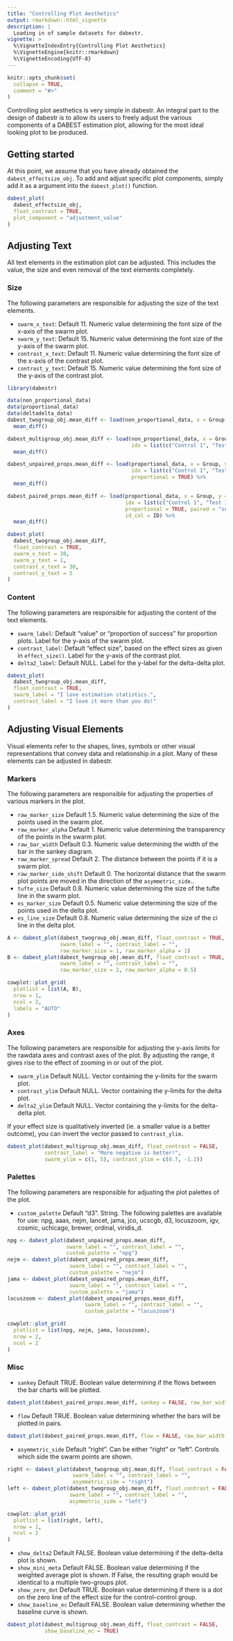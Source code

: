 ```yaml
---
title: "Controlling Plot Aesthetics"
output: rmarkdown::html_vignette
description: |
  Loading in of sample datasets for dabestr.
vignette: >
  %\VignetteIndexEntry{Controlling Plot Aesthetics}
  %\VignetteEngine{knitr::rmarkdown}
  %\VignetteEncoding{UTF-8}
---
```


```r
knitr::opts_chunk$set(
  collapse = TRUE,
  comment = "#>"
)
```

Controlling plot aesthetics is very simple in dabestr. An integral part to the 
design of dabestr is to allow its users to freely adjust the various components
of a DABEST estimation plot, allowing for the most ideal looking plot to be
produced.

## Getting started
At this point, we assume that you have already obtained the `dabest_effectsize_obj`.
To add and adjust specific plot components, simply add it as a argument into the 
`dabest_plot()` function.  

```r
dabest_plot(
  dabest_effectsize_obj,
  float_contrast = TRUE,
  plot_component = "adjustment_value"
)
```

## Adjusting Text
All text elements in the estimation plot can be adjusted. This includes the value,
the size and even removal of the text elements completely.

### Size
The following parameters are responsible for adjusting the size of the text elements.

- `swarm_x_text`: Default 11. Numeric value determining the font size of the x-axis of the swarm plot.
- `swarm_y_text`: Default 15. Numeric value determining the font size of the y-axis of the swarm plot.
- `contrast_x_text`: Default 11. Numeric value determining the font size of the x-axis of the contrast plot.
- `contrast_y_text`: Default 15. Numeric value determining the font size of the y-axis of the contrast plot.

```r
library(dabestr)

data(non_proportional_data)
data(proportional_data)
data(deltadelta_data)
dabest_twogroup_obj.mean_diff <- load(non_proportional_data, x = Group, y = Measurement, idx = c("Control 1", "Test 1")) %>% 
  mean_diff()

dabest_multigroup_obj.mean_diff <- load(non_proportional_data, x = Group, y = Measurement, 
                                        idx = list(c("Control 1", "Test 1", "Test 2"), c("Control 2", "Test 3"))) %>% 
  mean_diff()

dabest_unpaired_props.mean_diff <- load(proportional_data, x = Group, y = Success, 
                                        idx = list(c("Control 1", "Test 1")),
                                        proportional = TRUE) %>% 
  mean_diff()

dabest_paired_props.mean_diff <- load(proportional_data, x = Group, y = Success, 
                                      idx = list(c("Control 1", "Test 1", "Test 2", "Test 3"), c("Control 2", "Test 4")),
                                      proportional = TRUE, paired = "sequential",
                                      id_col = ID) %>% 
  mean_diff()
```

```r
dabest_plot(
  dabest_twogroup_obj.mean_diff, 
  float_contrast = TRUE, 
  swarm_x_text = 30, 
  swarm_y_text = 1, 
  contrast_x_text = 30, 
  contrast_y_text = 5
)
```

### Content
The following parameters are responsible for adjusting the content of the text elements.

- `swarm_label`: Default "value" or "proportion of success" for proportion plots. Label for the y-axis of the swarm plot.
- `contrast_label`: Default "effect size", based on the effect sizes as given in `effect_size()`. Label for the y-axis of the contrast plot.
- `delta2_label`: Default NULL. Label for the y-label for the delta-delta plot. 

```r
dabest_plot(
  dabest_twogroup_obj.mean_diff, 
  float_contrast = TRUE, 
  swarm_label = "I love estimation statistics.",
  contrast_label = "I love it more than you do!"
)
```

## Adjusting Visual Elements
Visual elements refer to the shapes, lines, symbols or other visual representations
that convey data and relationship in a plot. Many of these elements can be adjusted in dabestr.

### Markers
The following parameters are responsible for adjusting the properties of various markers
in the plot.

- `raw_marker_size` Default 1.5. Numeric value determining the size of the points used in the swarm plot. 
- `raw_marker_alpha` Default 1. Numeric value determining the transparency of the points in the swarm plot.
- `raw_bar_width` Default 0.3. Numeric value determining the width of the bar in the sankey diagram.
- `raw_marker_spread` Default 2. The distance between the points if it is a swarm plot.
- `raw_marker_side_shift` Default 0. The horizontal distance that the swarm plot points are moved in the
direction of the `asymmetric_side`..
- `tufte_size` Default 0.8. Numeric value determining the size of the tufte line in the swarm plot.
- `es_marker_size` Default 0.5. Numeric value determining the size of the points used in the delta plot.
- `es_line_size` Default 0.8. Numeric value determining the size of the ci line in the delta plot.

```r
A <- dabest_plot(dabest_twogroup_obj.mean_diff, float_contrast = TRUE, 
                 swarm_label = "", contrast_label = "", 
                 raw_marker_size = 1, raw_marker_alpha = 1)
B <- dabest_plot(dabest_twogroup_obj.mean_diff, float_contrast = TRUE, 
                 swarm_label = "", contrast_label = "", 
                 raw_marker_size = 2, raw_marker_alpha = 0.5)

cowplot::plot_grid(
  plotlist = list(A, B),
  nrow = 1,
  ncol = 2,
  labels = "AUTO"
)
```

### Axes
The following parameters are responsible for adjusting the y-axis limits for the
rawdata axes and contrast axes of the  plot. By adjusting the range, it gives 
rise to the effect of zooming in or out of the plot.

- `swarm_ylim` Default NULL. Vector containing the y-limits for the swarm plot.
- `contrast_ylim` Default NULL. Vector containing the y-limits for the delta plot.
- `delta2_ylim` Default NULL. Vector containing the y-limits for the delta-delta plot.

If your effect size is qualitatively inverted (ie. a smaller value is a better
outcome), you can invert the vector passed to `contrast_ylim.`


```r
dabest_plot(dabest_multigroup_obj.mean_diff, float_contrast = FALSE,
            contrast_label = "More negative is better!",
            swarm_ylim = c(1, 5), contrast_ylim = c(0.7, -1.2))
```

### Palettes
The following parameters are responsible for adjusting the plot palettes of the 
plot.

- `custom_palette` Default "d3". String. The following palettes are available for use:
npg, aaas, nejm, lancet, jama, jco, ucscgb, d3, locuszoom, igv, cosmic, uchicago, brewer, 
ordinal, viridis_d.

```r
npg <- dabest_plot(dabest_unpaired_props.mean_diff, 
                   swarm_label = "", contrast_label = "", 
                   custom_palette = "npg")
nejm <- dabest_plot(dabest_unpaired_props.mean_diff, 
                    swarm_label = "", contrast_label = "", 
                    custom_palette = "nejm")
jama <- dabest_plot(dabest_unpaired_props.mean_diff, 
                    swarm_label = "", contrast_label = "", 
                    custom_palette = "jama")
locuszoom <- dabest_plot(dabest_unpaired_props.mean_diff, 
                         swarm_label = "", contrast_label = "", 
                         custom_palette = "locuszoom")

cowplot::plot_grid(
  plotlist = list(npg, nejm, jama, locuszoom),
  nrow = 2,
  ncol = 2
)
```

### Misc
- `sankey` Default TRUE. Boolean value determining if the flows between the bar charts will be plotted.
```r
dabest_plot(dabest_paired_props.mean_diff, sankey = FALSE, raw_bar_width = 0.15)
```

- `flow` Default TRUE. Boolean value determining whether the bars will be plotted in pairs.
```r
dabest_plot(dabest_paired_props.mean_diff, flow = FALSE, raw_bar_width = 0.15)
```

- `asymmetric_side` Default "right". Can be either "right" or "left". Controls which side the swarm points are shown.
```r
right <- dabest_plot(dabest_twogroup_obj.mean_diff, float_contrast = FALSE,
                     swarm_label = "", contrast_label = "", 
                     asymmetric_side = "right")
left <- dabest_plot(dabest_twogroup_obj.mean_diff, float_contrast = FALSE,
                    swarm_label = "", contrast_label = "", 
                    asymmetric_side = "left")

cowplot::plot_grid(
  plotlist = list(right, left),
  nrow = 1,
  ncol = 2
)
```

- `show_delta2` Default FALSE. Boolean value determining if the delta-delta plot is shown.
- `show_mini_meta` Default FALSE. Boolean value determining if the weighted average plot is shown. 
If False, the resulting graph would be identical to a multiple two-groups plot.
- `show_zero_dot` Default TRUE. Boolean value determining if there is a dot on 
the zero line of the effect size for the control-control group.
- `show_baseline_ec` Default FALSE. Boolean value determining whether the baseline curve is shown.
```r
dabest_plot(dabest_multigroup_obj.mean_diff, float_contrast = FALSE,
            show_baseline_ec = TRUE)
```